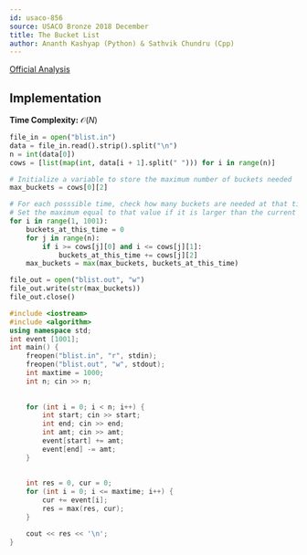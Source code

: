 ```yaml
---
id: usaco-856
source: USACO Bronze 2018 December
title: The Bucket List
author: Ananth Kashyap (Python) & Sathvik Chundru (Cpp)
---
```


[Official Analysis](http://www.usaco.org/current/data/sol_blist_bronze_dec18.html)

## Implementation

**Time Complexity:** $\mathcal{O}(N)$

<LanguageSection>

<PySection>

```python
file_in = open("blist.in")
data = file_in.read().strip().split("\n")
n = int(data[0])
cows = [list(map(int, data[i + 1].split(" "))) for i in range(n)]

# Initialize a variable to store the maximum number of buckets needed
max_buckets = cows[0][2]

# For each posssible time, check how many buckets are needed at that time
# Set the maximum equal to that value if it is larger than the current maximum
for i in range(1, 1001):
	buckets_at_this_time = 0
	for j in range(n):
		if i >= cows[j][0] and i <= cows[j][1]:
			buckets_at_this_time += cows[j][2]
	max_buckets = max(max_buckets, buckets_at_this_time)

file_out = open("blist.out", "w")
file_out.write(str(max_buckets))
file_out.close()
```

</PySection>

</LanguageSection>

<LanguageSection>

<CPPSection>

```cpp
#include <iostream>
#include <algorithm>
using namespace std;
int event [1001];
int main() {
	freopen("blist.in", "r", stdin);
	freopen("blist.out", "w", stdout); 
	int maxtime = 1000;
	int n; cin >> n;
		
		
	for (int i = 0; i < n; i++) {
		int start; cin >> start;
		int end; cin >> end;
		int amt; cin >> amt;
		event[start] += amt;
		event[end] -= amt;
	}
		
		
	int res = 0, cur = 0;
	for (int i = 0; i <= maxtime; i++) {
		cur += event[i];
		res = max(res, cur);
	}

	cout << res << '\n';
}
```

</CPPSection>

</LanguageSection> 
